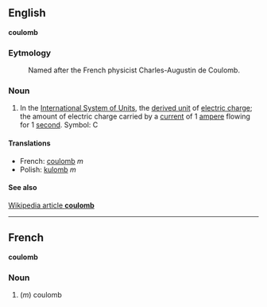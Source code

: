==English==
'''coulomb'''

===Eytmology===

:Named after the French physicist Charles-Augustin de Coulomb.

===Noun===

#In the [[International System of Units]], the [[derived unit]] of [[electric charge]]; the amount of electric charge carried by a [[current]] of 1 [[ampere]] flowing for 1 [[second]].  Symbol: C

====Translations====

*French: [[coulomb]] ''m''
*Polish: [[kulomb]] ''m''

====See also====
[[en:coulomb|Wikipedia article '''coulomb''']]

----

==French==
'''coulomb'''

===Noun===

#(''m'') coulomb